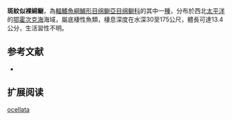 {{Speciesbox
| name = 斑紋似裸綿鳚
| image = 
| status = NE
| status_system = IUCN3.1
| genus = Gymnelopsis
| species = ocellata
| authority = [[Soldatov|Soldatov]], 1922
| synonyms = *''Gymnelopsis ocellatus''<br /><small>Soldatov, 1922</small>
*''Gymnelopsis ocellatus guentheri''<br /><small>Popov, 1950</small>
}}

'''斑紋似裸綿鳚'''，為[[輻鰭魚綱|輻鰭魚綱]][[鱸形目|鱸形目]][[绵鳚亞目|绵鳚亞目]][[绵鳚科|绵鳚科]]的其中一[[種|種]]，分布於西北[[太平洋|太平洋]]的[[鄂霍次克海|鄂霍次克海]]海域，屬底棲性魚類，棲息深度在水深30至175公尺，體長可達13.4公分，生活習性不明。

==参考文献==
*{{FishBase_species|genus=Gymnelopsis|species=ocellata|year=2011|month=12}}

== 扩展阅读 ==
{{refbegin}}
{{wikispecies-inline|Gymnelopsis ocellata|斑紋似裸綿鳚}}
{{refend}}
{{Taxonbar|from=Q1097171}}

[[Category:似裸绵鳚属|ocellata]]


{{鱸形目小作品}}